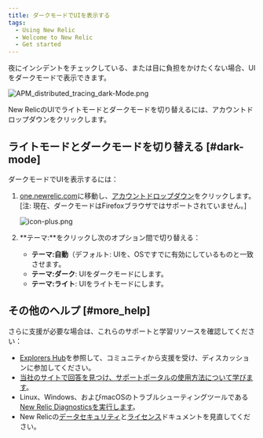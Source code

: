 ```yaml
---
title: ダークモードでUIを表示する
tags:
  - Using New Relic
  - Welcome to New Relic
  - Get started
---
```


夜にインシデントをチェックしている、または目に負担をかけたくない場合、UIをダークモードで表示できます。

![APM_distributed_tracing_dark-Mode.png](./images/APM_distributed_tracing_dark-Mode.png "APM_distributed_tracing_dark-Mode.png")

<figcaption>
  New RelicのUIでライトモードとダークモードを切り替えるには、アカウントドロップダウンをクリックします。
</figcaption>

## ライトモードとダークモードを切り替える [#dark-mode]

ダークモードでUIを表示するには：

1. [one.newrelic.com](https://one.newrelic.com)に移動し、[アカウントドロップダウン](/docs/using-new-relic/welcome-new-relic/get-started/glossary#account-dropdown)をクリックします。\[注: 現在、ダークモードはFirefoxブラウザではサポートされていません。]

   ![icon-plus.png](./images/account_dropdown_theme.png "account_dropdown_theme.png")
2. **テーマ:**をクリックし次のオプション間で切り替える：

   * **テーマ:自動**（デフォルト: UIを、OSですでに有効にしているものと一致させます。
   * **テーマ:ダーク**: UIをダークモードにします。
   * **テーマ:ライト**: UIをライトモードにします。

## その他のヘルプ [#more_help]

さらに支援が必要な場合は、これらのサポートと学習リソースを確認してください：

* [Explorers Hub](https://discuss.newrelic.com/)を参照して、コミュニティから支援を受け、ディスカッションに参加してください。
* [当社のサイトで回答を見つけ、サポートポータルの使用方法について学びます](/docs/using-new-relic/welcome-new-relic/get-started/find-help-use-support-portal)。
* Linux、Windows、およびmacOSのトラブルシューティングツールである[New Relic Diagnosticsを実行します](/docs/using-new-relic/cross-product-functions/troubleshooting/new-relic-diagnostics)。
* New Relicの[データセキュリティ](/docs/security)と[ライセンス](/docs/licenses)ドキュメントを見直してください。
